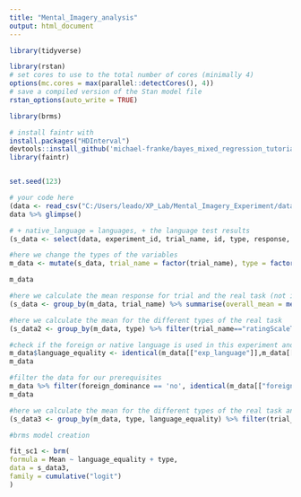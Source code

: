 ```yaml
---
title: "Mental_Imagery_analysis"
output: html_document
---
```


```r
library(tidyverse)

library(rstan)
# set cores to use to the total number of cores (minimally 4)
options(mc.cores = max(parallel::detectCores(), 4))
# save a compiled version of the Stan model file
rstan_options(auto_write = TRUE)

library(brms)

# install faintr with 
install.packages("HDInterval")
devtools::install_github('michael-franke/bayes_mixed_regression_tutorial/faintr', build_vignettes = TRUE)
library(faintr)


set.seed(123)

```



```r
# your code here
(data <- read_csv("C:/Users/leado/XP_Lab/Mental_Imagery_Experiment/data/results.csv"))
data %>% glimpse()


```


```r
# + native_language = languages, + the language test results
(s_data <- select(data, experiment_id, trial_name, id, type, response, RT, language, native_language, foreign_language, foreign_dominance, speaking_native, listening_native, writing_native, speaking_foreign, listening_foreign, writing_foreign, reading_time, listening_time, speaking_time, learning_time))

```



```r
#here we change the types of the variables
m_data <- mutate(s_data, trial_name = factor(trial_name), type = factor(type), exp_language= factor(language), native_language = factor(native_language), foreign_language= factor(foreign_language), foreign_dominance = factor(foreign_dominance), subject_id = as.numeric(experiment_id), response = as.numeric(response), experiment_id = NULL)

m_data
```


```r
#here we calculate the mean response for trial and the real task (not important)
(s_data <- group_by(m_data, trial_name) %>% summarise(overall_mean = mean(response)))
```

```r
#here we calculate the mean for the different types of the real task
(s_data2 <- group_by(m_data, type) %>% filter(trial_name=="ratingScaleTask") %>% summarise(type_mean=mean(response)))
```

```r
#check if the foreign or native language is used in this experiment and add the new column
m_data$language_equality <- identical(m_data[["exp_language"]],m_data[["native_language"]])
m_data

#filter the data for our prerequisites
m_data %>% filter(foreign_dominance == 'no', identical(m_data[["foreign_language"]],m_data[["native_language"]]) == FALSE, foreign_language == 'English'| foreign_language == 'German', native_language == 'English'| native_language == 'German')
m_data
```


```r
#here we calculate the mean for the different types of the real task and group by language equality (set foreign_language == native_language)
(s_data3 <- group_by(m_data, type, language_equality) %>% filter(trial_name=="ratingScaleTask") %>% summarise(type_lang_mean=mean(response)))

```


```r
#brms model creation 

fit_sc1 <- brm(
formula = Mean ~ language_equality + type,
data = s_data3,
family = cumulative("logit")
)

```

